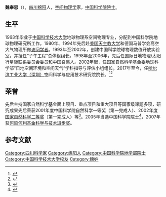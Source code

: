 {{Infobox person
| 姓名     = 魏奉思
| 图像     = 
| 图像替代 = 
| 图像说明 = 
| 出生日期 = {{birth date|1941|11|24}}
| 出生地   = [[四川|四川]][[绵阳|绵阳]]
| 死亡日期 = <!-- {{Death date and age|YYYY|MM|DD|YYYY|MM|DD}}（死亡在前，出生在后） -->
| 死亡地   = 
| 国籍     = {{PRC}}
| 籍贯     = 
| 别名     = 
| 知名于   = 
| 职业     = [[空间物理学|空间物理学]]家
| 母校     = [[中国科学技术大学|中国科学技术大学]]
}}

'''魏奉思'''（{{bd|1941年|11月24日}}），[[四川|四川]][[绵阳|绵阳]]人，[[空间物理学|空间物理学]]家，[[中国科学院院士|中国科学院院士]]。

==生平==
1963年毕业于[[中国科学技术大学|中国科学技术大学]]地球物理系空间物理专业，分配到中国科学院地球物理研究所工作。1980年、1994年先后赴[[美国天主教大学|美国天主教大学]]和德国马普学会高空大气物理所做[[访问学者|访问学者]]。1993年至2002年，创建中国科学院球物理数值开放实验室，并担任“子午工程”总体组组长。1998年至2006年，先后任国际日地物理/太阳行星际联系委员会委员和中国召集人。2002年起，任[[国家自然科学基金委|国家自然科学基金委]]地球科学部“日地空间环境和空间天气”学科指导与评估小组组长。2017年至今，任[[哈尔滨工业大学（深圳）|哈尔滨工业大学（深圳）]]空间科学与应用技术研究院院长。<ref>{{cite web|url=http://www.hitsz.edu.cn/teacher/view/id-1727.html|title=教师名录 魏奉思|publisher=哈尔滨工业大学（深圳）|accessdate=2019-01-10}}</ref><ref>{{cite web|url=http://www.hlhl.org.cn/news/findnews/showsub.asp?id=854|title=魏奉思|publisher=何梁何利基金|accessdate=2019-01-10}}</ref>

==荣誉==
先后主持国家自然科学基金面上项目、重点项目和重大项目等国家级课题多项，研究成果先后荣获2001年度中国科学院自然科学一等奖（第一完成人）、2002年度[[国家自然科学二等奖|国家自然科学二等奖]]（第一完成人）等<ref>{{cite web|url=http://www.most.gov.cn/cxfw/kjjlcx/kjjl2002/200802/t20080214_59039.htm|title=2002年度国家自然科学奖获奖项目目录|publisher=中华人民共和国科学技术部|accessdate=2019-01-10}}</ref>。2005年当选中国科学院院士<ref>{{cite web|url=http://www.casad.cas.cn/aca/371/dxb-200906-t20090624_1804259.html|title=院士信息 魏奉思|publisher=中国科学院|accessdate=2019-01-10}}</ref>，2007年获[[何梁何利基金科学与技术进步奖|何梁何利基金科学与技术进步奖]]。

== 参考文献 ==
{{Reflist}}

{{中国科学院地学部院士}}
{{Authority control}}
{{DEFAULTSORT:W}}
[[Category:四川科学家|Category:四川科学家]]
[[Category:绵阳人|Category:绵阳人]]
[[Category:中国科学院地学部院士|Category:中国科学院地学部院士]]
[[Category:中国科学技术大学校友|Category:中国科学技术大学校友]]
[[Category:魏姓|Category:魏姓]]